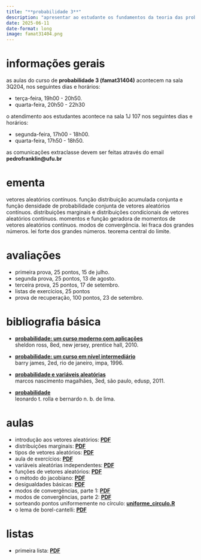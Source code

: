 ```yaml
---
title: "**probabilidade 3**"
description: "apresentar ao estudante os fundamentos da teoria das probabilidades e suas aplicações no estudo de vetores aleatórios e teoremas limite"
date: 2025-06-11
date-format: long
image: famat31404.png
---
```


# informações gerais

as aulas do curso de **probabilidade 3 (famat31404)** acontecem na sala 3Q204, nos seguintes dias e horários:

-   terça-feira, 19h00 - 20h50.
-   quarta-feira, 20h50 - 22h30

o atendimento aos estudantes acontece na sala 1J 107 nos seguintes dias e horários:

-   segunda-feira, 17h00 - 18h00.
-   quarta-feira, 17h50 - 18h50.


as comunicações extraclasse devem ser feitas através do email **pedrofranklin@ufu.br**

# ementa

vetores aleatórios contínuos. função distribuição acumulada conjunta e função densidade de probabilidade conjunta de vetores aleatórios contínuos. distribuições marginais e distribuições condicionais de vetores aleatórios contínuos. momentos e função geradora de momentos de vetores aleatórios contínuos. modos de convergência. lei fraca dos grandes números. lei forte dos grandes números. teorema central do limite.

# avaliações

-   primeira prova, 25 pontos, 15 de julho.
-   segunda prova, 25 pontos, 13 de agosto.
-   terceira prova, 25 pontos, 17 de setembro.
-   listas de exercícios, 25 pontos
-   prova de recuperação, 100 pontos, 23 de setembro.

# bibliografia básica

-   [**probabilidade: um curso moderno com aplicações**](https://acervo.bibliotecas.ufu.br/index.php?codigo_sophia=107489 
)<br /> sheldon ross, 8ed, new jersey, prentice hall, 2010.

-   [**probabilidade: um curso em nível intermediário**](https://acervo.bibliotecas.ufu.br/index.php?codigo_sophia=68025 
)<br /> barry james, 2ed, rio de janeiro, impa, 1996.

-   [**probabilidade e variáveis aleatórias**](https://acervo.bibliotecas.ufu.br/index.php?codigo_sophia=68025 
)<br /> marcos nascimento magalhães, 3ed, são paulo, edusp, 2011.

-   [**probabilidade**](https://www.ime.usp.br/~leorolla/papers/probabilidade.pdf)<br /> leonardo t. rolla e bernardo n. b. de lima.

# aulas

-   introdução aos vetores aleatórios: [**PDF**](https://ufubr-my.sharepoint.com/:b:/g/personal/pedrofranklin_ufu_br/EcYWSuJxHKxBh0sidYuMnREBrfzbVk4NSvbbMYEIyYpnZg?e=O2Mqpc)
-   distribuições marginais: [**PDF**](https://ufubr-my.sharepoint.com/:b:/g/personal/pedrofranklin_ufu_br/EY6ZK2JdWspJtuEMH3bZiuMB0ZlfNyqTu8kV8RNixQ-ZrQ?e=hCDcCd)
-   tipos de vetores aleatórios: [**PDF**](https://ufubr-my.sharepoint.com/:b:/g/personal/pedrofranklin_ufu_br/EaRboQTH15NPks1mKVT8hK0BsK3fZNZFf0T3iGlo-MOf5g?e=rp46oX)
-   aula de exercícios: [**PDF**](https://ufubr-my.sharepoint.com/:b:/g/personal/pedrofranklin_ufu_br/Eeho9wsRLLJEpiuxvX4hrPAB0XxDKtHBS7psA8puaWSneQ?e=oM8a2l)
-   variáveis aleatórias independentes: [**PDF**](https://ufubr-my.sharepoint.com/:b:/g/personal/pedrofranklin_ufu_br/EVymisyLvTNDp8wIgYTXC4IBD8crnRUZgpmE-r7Up-dkjQ?e=Tibph7)
-   funções de vetores aleatórios: [**PDF**](https://ufubr-my.sharepoint.com/:b:/g/personal/pedrofranklin_ufu_br/Ed8-TxSw985Hu0LJTGkhlNUBy5C3c2q6KKgXGmjdTceo_w?e=hKPpLe)
-   o método do jacobiano: [**PDF**](https://ufubr-my.sharepoint.com/:b:/g/personal/pedrofranklin_ufu_br/EdgBEC3lVaxHtjikIxon46ABQ97md4kmYV4yV7ZoHy6xnA?e=VSICdh)
-   desigualdades básicas: [**PDF**](https://ufubr-my.sharepoint.com/:b:/g/personal/pedrofranklin_ufu_br/Ed47u9YpR4hAi5apZYUI0SQBCRcLOxjFATwgWOcem1Um6w?e=fc1hFk)
-   modos de convergências, parte 1: [**PDF**](https://ufubr-my.sharepoint.com/:b:/g/personal/pedrofranklin_ufu_br/ESPchnG77mRFn3L2EZaIdb0BPEUdD9ALcvTK2kYaLX24uw?e=ZIxlR3)
-   modos de convergências, parte 2: [**PDF**](https://ufubr-my.sharepoint.com/:b:/g/personal/pedrofranklin_ufu_br/EfHNKOX0ZThBlVQVKrnSQeIBAMiXdXqCRG7iTKhQTKSw_g?e=2elQuI)
-   sorteando pontos uniformemente no círculo: [**uniforme_circulo.R**](https://ufubr-my.sharepoint.com/:u:/g/personal/pedrofranklin_ufu_br/EZN94VDEU75PrGP8oqJCA-oB7g8v0IkjqN_n7xgfqLw34w?e=95HcIa)
-   o lema de borel-cantelli: [**PDF**](https://ufubr-my.sharepoint.com/:b:/g/personal/pedrofranklin_ufu_br/ETw4DirEnN9HuVNjcuwih3gBQjoNf2kLACmTsHSRXS6S5A?e=rtfONV)

# listas

- primeira lista: [**PDF**](https://ufubr-my.sharepoint.com/:b:/g/personal/pedrofranklin_ufu_br/EWbgMIm2Y0VPq_LFZGPSYFYBputHZC8WWTo_OjCN8gOIdg?e=i9bWle)